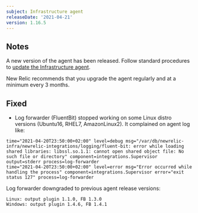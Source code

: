 ```yaml
---
subject: Infrastructure agent
releaseDate: '2021-04-21'
version: 1.16.5
---
```


## Notes
A new version of the agent has been released. Follow standard procedures to [update the Infrastructure agent](https://docs.newrelic.com/docs/infrastructure/install-configure-manage-infrastructure/update-or-uninstall/update-infrastructure-agent).

New Relic recommends that you upgrade the agent regularly and at a minimum every 3 months.

## Fixed

* Log forwarder (FluentBit) stopped working on some Linux distro versions (Ubuntu16, RHEL7, AmazonLinux2). It complained on agent log like:

```
time="2021-04-20T23:50:00+02:00" level=debug msg="/var/db/newrelic-infra/newrelic-integrations/logging/fluent-bit: error while loading shared libraries: libssl.so.1.1: cannot open shared object file: No such file or directory" component=integrations.Supervisor output=stderr process=log-forwarder
time="2021-04-20T23:50:00+02:00" level=error msg="Error occurred while handling the process" component=integrations.Supervisor error="exit status 127" process=log-forwarder
```

Log forwarder downgraded to previous agent release versions:
```
Linux: output plugin 1.1.0, FB 1.3.0
Windows: output plugin 1.4.6, FB 1.4.1
```

